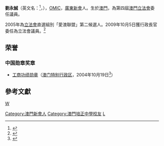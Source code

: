 {{Refimprove |time=2009-11-04T09:28:58+00:00 }}
{{for|明朝宦官|劉永誠 (宦官)}}
{{Infobox_officeholder
| name = 劉永誠<br>Lau Veng Seng
| image name = Lau Veng Seng.JPG
| Sex = 男 
| now =  [[澳門立法會|澳門立法會]][[議員|議員]]
| period =2009年－現在
| party =
| place of birth = [[澳门|澳门]]
| Native place =  廣東新會
| date of birth = 1954年
| educate = *[[澳門培正中學|澳門培正中學]]
*美國[[休士頓大學|休士頓大學]]
}}
'''劉永誠'''（英文名：{{lang|en|Lau Veng Seng}}<ref>{{cite journal|journal=澳門行政暨公職局|date=2005年8月25日|title=第三屆立法會選舉候選名單總表|url=http://www.eal.gov.mo/2005/candidate/Aviso20050825.pdf}}{{dead link|date=2017年11月 |bot=InternetArchiveBot |fix-attempted=yes }}</ref>，{{bd|1954年||||L劉}}），[[工商功績勳章|OMIC]]，[[廣東|廣東]][[新會|新會]]人。生於[[澳門|澳門]]，為第四屆[[澳門立法會|澳門立法會]]委任議員。

2005年為[[2005年澳門立法會選舉|立法會]]直選組別「愛澳聯盟」第二候選人。2009年10月5日獲行政長官委任為立法會議員。<ref name="appoint">{{cite journal |journal=澳門政府公報 |publisher=[[澳門印務局|澳門印務局]] |date=2009年10月5日 |issue=2009年第40期第1組 |title=第48/2009號行政命令 委任澳門特別行政區第四屆立法會委任議員 |url=http://bo.io.gov.mo/bo/i/2009/40/ordem48_cn.asp |access-date=2009年10月16日 |archive-date=2019年5月15日 |archive-url=https://web.archive.org/web/20190515142359/https://bo.io.gov.mo/bo/i/2009/40/ordem48_cn.asp |dead-url=no}}</ref>

==荣誉==
===中国勋章奖章===
* [[工商功绩勋章|工商功绩勋章]]（[[澳门特别行政区|澳门特别行政区]]，2004年10月19日<ref>{{cite web |url=https://www.gov.mo/zh-hans/news/29093/ |title=特区政府公布获颁授勋章、奖章和奖状者名单 |publisher=中华人民共和国澳门特别行政区政府入口网站 |date=2004-10-20 |access-date=2022-01-05| archive-date= |archive-url= |dead-url=no }}</ref>）

==參考文獻==
{{Reflist}}

{{澳門特別行政區第四屆立法會議員}}
{{澳門特別行政區第五屆立法會議員}}

[[Category:澳門新會人|Category:澳門新會人]]
[[category:劉姓|W]]
[[Category:澳門培正中學校友|Category:澳門培正中學校友]]
[[Category:休斯頓大學校友|L]]